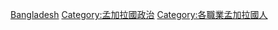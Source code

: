 {{Commons_category}}

[[Category:亚洲各国政治人物|Bangladesh]]
[[Category:孟加拉國政治|Category:孟加拉國政治]]
[[Category:各職業孟加拉國人|Category:各職業孟加拉國人]]